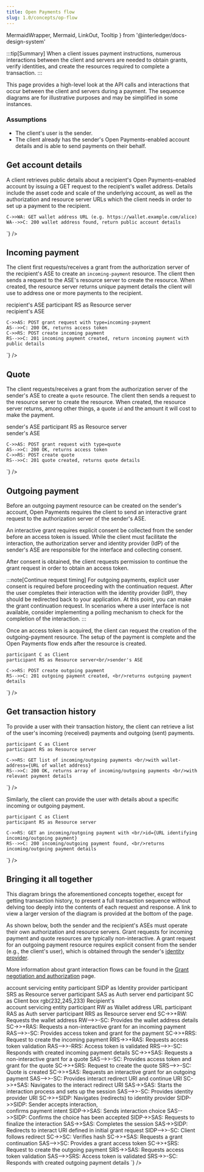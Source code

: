 ```yaml
---
title: Open Payments flow
slug: 1.0/concepts/op-flow
---
```


  MermaidWrapper,
  Mermaid,
  LinkOut,
  Tooltip
} from '@interledger/docs-design-system'

:::tip[Summary]
When a client issues payment instructions, numerous interactions between the client and servers are needed to obtain grants, verify identities, and create the resources required to complete a transaction.
:::

This page provides a high-level look at the API calls and interactions that occur between the client and servers during a payment. The sequence diagrams are for illustrative purposes and may be simplified in some instances.

### Assumptions

* The <Tooltip content="Such as a mobile or web application or service" client:load>client's</Tooltip> user is the sender.
* The client already has the sender's Open Payments-enabled account details and is able to send payments on their behalf.

## Get account details

A client retrieves public details about a recipient's Open Payments-enabled account by issuing a <LinkOut href="/apis/wallet-address-server/operations/get-wallet-address/">GET request</LinkOut> to the recipient's wallet address. Details include the asset code and scale of the underlying account, as well as the authorization and resource server URLs which the client needs in order to set up a payment to the recipient.

<MermaidWrapper client:load>
  <Mermaid
    graph={`sequenceDiagram
    participant C as Client
    participant WA as Wallet address

    C->>WA: GET wallet address URL (e.g. https://wallet.example.com/alice)
    WA-->>C: 200 wallet address found, return public account details

`}
  />
</MermaidWrapper>

## Incoming payment

The client first <LinkOut href="/apis/auth-server/operations/post-request">requests/receives a grant</LinkOut> from the authorization server of the recipient's <Tooltip content="account servicing entity" client:load>ASE</Tooltip> to create an `incoming-payment` resource. The client then sends a request to the ASE's resource server to <LinkOut href="/apis/resource-server/operations/create-incoming-payment/">create the resource</LinkOut>. When created, the resource server returns unique payment details the client will use to address one or more payments to the recipient.

<MermaidWrapper client:load>
  <Mermaid
    graph={`sequenceDiagram
    participant C as Client
    participant AS as Authorization server<br/>recipient's ASE
    participant RS as Resource server<br/>recipient's ASE

    C->>AS: POST grant request with type=incoming-payment
    AS-->>C: 200 OK, returns access token
    C->>RS: POST create incoming payment
    RS-->>C: 201 incoming payment created, return incoming payment with public details

`}
  />
</MermaidWrapper>

## Quote

The client <LinkOut href="/apis/auth-server/operations/post-request">requests/receives a grant</LinkOut> from the authorization server of the sender's <Tooltip content="Account servicing entity" client:load><span>ASE</span></Tooltip> to create a `quote` resource. The client then sends a request to the resource server to <LinkOut href="/apis/resource-server/operations/create-quote">create the resource</LinkOut>. When created, the resource server returns, among other things, a quote `id` and the amount it will cost to make the payment.

<MermaidWrapper client:load>
  <Mermaid
    graph={`sequenceDiagram
    participant C as Client
    participant AS as Authorization server<br/>sender's ASE
    participant RS as Resource server<br/>sender's ASE

    C->>AS: POST grant request with type=quote
    AS-->>C: 200 OK, returns access token
    C->>RS: POST create quote
    RS-->>C: 201 quote created, returns quote details

`}
  />
</MermaidWrapper>

## Outgoing payment

Before an outgoing payment resource can be created on the sender's account, Open Payments requires the client to send an <LinkOut href="/apis/auth-server/operations/post-request">interactive grant request</LinkOut> to the authorization server of the sender's <Tooltip content="Account servicing entity" client:load><span>ASE</span></Tooltip>.

An interactive grant requires explicit consent be collected from the sender before an access token is issued. While the client must facilitate the interaction, the authorization server and identity provider (IdP) of the sender's ASE are responsible for the interface and collecting consent.

After consent is obtained, the client requests permission to <LinkOut href="/apis/auth-server/operations/post-continue">continue the grant request</LinkOut> in order to obtain an access token.

:::note[Continue request timing]
For outgoing payments, explicit user consent is required before proceeding with the continuation request. After the user completes their interaction with the identity provider (IdP), they should be redirected back to your application. At this point, you can make the grant continuation request. In scenarios where a user interface is not available, consider implementing a polling mechanism to check for the completion of the interaction.
:::

<Interactive />

Once an access token is acquired, the client can request the creation of the <LinkOut href="/apis/resource-server/operations/create-outgoing-payment">outgoing-payment resource</LinkOut>. The setup of the payment is complete and the Open Payments flow ends after the resource is created.

<MermaidWrapper client:load>
  <Mermaid
    graph={`sequenceDiagram

    participant C as Client
    participant RS as Resource server<br/>sender's ASE

    C->>RS: POST create outgoing payment
    RS-->>C: 201 outgoing payment created, <br/>returns outgoing payment details

`}
  />
</MermaidWrapper>

## Get transaction history

To provide a user with their transaction history, the client can retrieve a list of the user's <LinkOut href="/apis/resource-server/operations/list-incoming-payments/">incoming (received) payments</LinkOut> and <LinkOut href="/apis/resource-server/operations/list-outgoing-payments/">outgoing (sent) payments</LinkOut>.

<MermaidWrapper client:load>
  <Mermaid
    graph={`sequenceDiagram

    participant C as Client
    participant RS as Resource server

    C->>RS: GET list of incoming/outgoing payments <br/>with wallet-address={URL of wallet address}
    RS-->>C: 200 OK, returns array of incoming/outgoing payments <br/>with relevant payment details

`}
  />
</MermaidWrapper>

Similarly, the client can provide the user with details about a specific <LinkOut href="/apis/resource-server/operations/get-incoming-payment">incoming</LinkOut> or <LinkOut href="/apis/resource-server/operations/get-outgoing-payment">outgoing</LinkOut> payment.

<MermaidWrapper client:load>
  <Mermaid
    graph={`sequenceDiagram

    participant C as Client
    participant RS as Resource server

    C->>RS: GET an incoming/outgoing payment with <br/>id={URL identifying incoming/outgoing payment}
    RS-->>C: 200 incoming/outgoing payment found, <br/>returns incoming/outgoing payment details

`}
  />
</MermaidWrapper>

## Bringing it all together

This diagram brings the aforementioned concepts together, except for getting transaction history, to present a full transaction sequence without delving too deeply into the contents of each request and response. A link to view a larger version of the diagram is provided at the bottom of the page.

As shown below, both the sender and the recipient's ASEs must operate their own authorization and resource servers. Grant requests for incoming payment and quote resources are typically non-interactive. A grant request for an outgoing payment resource requires explicit consent from the sender (e.g., the client's user), which is obtained through the sender's [identity provider](/1.0/identity/idp/).

More information about grant interaction flows can be found in the [Grant negotiation and authorization](/1.0/identity/grants) page.

<MermaidWrapper client:load>
  <Mermaid
    graph={`sequenceDiagram
    autonumber
    box rgb(225,245,254) Sender's<br/>account servicing entity
    participant SIDP as Identity provider
    participant SRS as Resource server
    participant SAS as Auth server
    end
    participant SC as Client
    box rgb(232,245,233) Recipient's<br/>account servicing entity
    participant RW as Wallet address URL
    participant RAS as Auth server
    participant RRS as Resource server
    end
    SC->>+RW: Requests the wallet address
    RW-->>-SC: Provides the wallet address details
    SC->>+RAS: Requests a non-interactive grant for an incoming payment
    RAS-->>-SC: Provides access token and grant for the payment
    SC->>+RRS: Request to create the incoming payment
    RRS->>+RAS: Requests access token validation
    RAS-->>-RRS: Access token is validated
    RRS-->>-SC: Responds with created incoming payment details
    SC->>+SAS: Requests a non-interactive grant for a quote
    SAS-->>-SC: Provides access token and grant for the quote
    SC->>+SRS: Request to create the quote
    SRS-->>-SC: Quote is created
    SC->>+SAS: Requests an interactive grant for an outgoing payment
    SAS-->>-SC: Provides interact redirect URI and continue URI
    SC->>+SAS: Navigates to the interact redirect URI
    SAS->>SAS: Starts the interaction process and sets up the session
    SAS-->>-SC: Provides identity provider URI
    SC->>+SIDP: Navigates (redirects) to identity provider
    SIDP->>SIDP: Sender accepts interaction, <br/>confirms payment intent
    SIDP->>SAS: Sends interaction choice
    SAS-->>SIDP: Confirms the choice has been accepted
    SIDP->>SAS: Requests to finalize the interaction
    SAS->>SAS: Completes the session
    SAS->>SIDP: Redirects to interact URI defined in initial grant request
    SIDP-->>-SC: Client follows redirect
    SC->>SC: Verifies hash
    SC->>+SAS: Requests a grant continuation
    SAS-->>SC: Provides a grant access token
    SC->>+SRS: Request to create the outgoing payment
    SRS->>SAS: Requests access token validation
    SAS-->>SRS: Access token is validated
    SRS->>-SC: Responds with created outgoing payment details
`}
  />
</MermaidWrapper>
